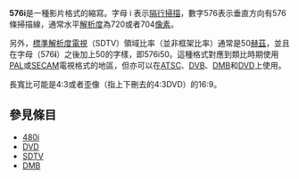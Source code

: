 '''576i'''是一種影片格式的縮寫。字母 i 表示[[隔行掃描|隔行掃描]]，數字576表示垂直方向有576條掃描線，通常水平[[解析度|解析度]]為720或者704[[像素|像素]]。

另外，[[SDTV|標準解析度電視]]（SDTV）領域比率（並非框架比率）通常是50[[赫茲|赫茲]]，並且在字母（576'''i'''）之後加上50的字樣，即576i50。這種格式對應到類比時期使用[[PAL制式|PAL]]或[[SECAM制式|SECAM]]電視格式的地區，但亦可以在[[ATSC|ATSC]]、[[DVB|DVB]]、[[DMB|DMB]]和[[DVD|DVD]]上使用。

長寬比可能是4:3或者歪像（指上下刪去的4:3DVD）的16:9。

== 參見條目 ==
*[[480i|480i]]
*[[DVD|DVD]]
*[[SDTV|SDTV]]
*[[DMB|DMB]]

{{Video formats}}
{{TV resolution}}

{{TV-stub}}